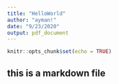 ```yaml
---
title: "HelloWorld"
author: "ayman!"
date: "9/23/2020"
output: pdf_document
---
```


```r
knitr::opts_chunk$set(echo = TRUE)
```

## this is a markdown file


